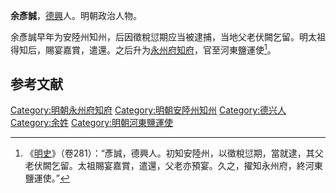 '''余彥誠'''，[[德興|德興]]人。明朝政治人物。

余彥誠早年为安陸州知州，后因徵稅愆期应当被逮捕，当地父老伏闕乞留。明太祖得知后，賜宴嘉賞，遣還。之后升为[[永州府|永州府]][[知府|知府]]，官至河東鹽運使<ref>《[[明史|明史]]》（卷281）：“彥誠，德興人。初知安陸州，以徵稅愆期，當就逮，其父老伏闕乞留。太祖賜宴嘉賞，遣還，父老亦預宴。久之，擢知永州府，終河東鹽運使。”</ref>。

==参考文献==
{{wikisource|明史/卷281}}
<div class="references-small">
<references />
</div>

{{明朝人物小作品}}

[[Category:明朝永州府知府|Category:明朝永州府知府]]
[[Category:明朝安陸州知州|Category:明朝安陸州知州]]
[[Category:德兴人|Category:德兴人]]
[[Category:余姓|Category:余姓]]
[[Category:明朝河東鹽運使|Category:明朝河東鹽運使]]